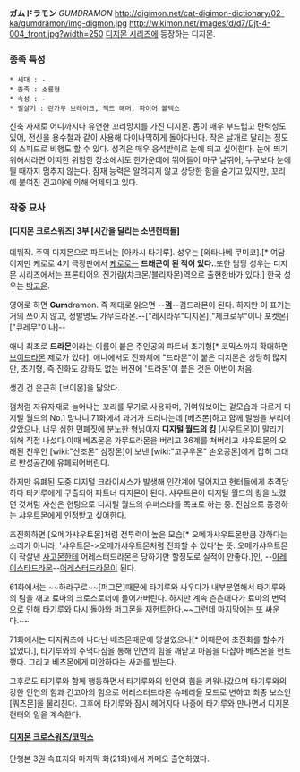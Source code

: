 '''ガムドラモン''' ''GUMDRAMON''
http://digimon.net/cat-digimon-dictionary/02-ka/gumdramon/img-digmon.jpg http://wikimon.net/images/d/d7/Djt-4-004_front.jpg?width=250
[[디지몬 시리즈]]에 등장하는 디지몬.
=== 종족 특성 ===
 * 세대 : -
 * 종족 : 소룡형
 * 속성 : -
 * 필살기 : 란가무 브레이크, 잭드 해머, 파이어 볼텍스

신축 자재로 어디까지나 유연한 꼬리망치를 가진 디지몬. 몸이 매우 부드럽고 탄력성도 있어, 전신을 용수철과 같이 사용해 다이나믹하게 돌아다닌다. 작은 날개로 달리는 정도의 스피드로 비행도 할 수 있다. 성격은 매우 응석받이로 눈에 띄고 싶어한다. 눈에 띄기 위해서라면 어떠한 위험한 장소에서도 한가운데에 뛰어들어 마구 날뛰어, 누구보다 눈에 띌 때까지 멈추지 않는다. 잠재 능력은 알려지지 않고 상당한 힘을 숨기고 있지만, 꼬리에 붙여진 긴고아에 의해 억제되고 있다.
=== 작중 묘사 ===
==== [디지몬 크로스워즈] 3부 [시간을 달리는 소년헌터들] ====
데뷔작. 주역 디지몬으로 파트너는 [아카시 타기루]. 성우는 [와타나베 쿠미코].[* 여담이지만 케로로 4기 극장판에서 [[케로로]]는 '''드래곤이 된 적이 있다.'''.또한 담당 성우는 디지몬 시리즈에서는 프론티어의 진가람(챠크몬/블리자몬)역으로 출현한바가 있다.] 한국 성우는 [[박고운]]. 

영어로 하면 '''Gum'''dramon. 즉 제대로 읽으면 --'''[[껌]]'''--검드라몬이 된다. 하지만 이 표기는 거의 쓰이지 않고, 정발명도 가무드라몬.--["레시라무"디지몬]["제크로무"이나 포켓몬]["큐레무"이나]--

애니 최초로 '''드라몬'''이라는 이름이 붙은 주인공의 파트너 초기형[* 코믹스까지 확대하면 [[브이드라몬]] 제로가 있다]. 애니에서도 진화체에 "드라몬"이 붙은 디지몬은 상당히 많지만, 초기형, 즉 진화도 강화도 없는 버전에 '드라몬'이 붙은 것은 이번이 처음.

생긴 건 은근히 [브이몬]을 닮았다.

껌처럼 자유자재로 늘어나는 꼬리를 무기로 사용하며, 귀여워보이는 겉모습과 다르게 디지털 월드의 No.1 망나니.71화에서 과거가 드러나는데 [베츠몬]하고 함께 말썽을 부리며 살았으나, 너무 심한 민폐짓에 분노한 형님이자 '''디지털 월드의 킹''' [샤우트몬]이 말리기 위해 직접 나섰다.이때 베츠몬은 가무드라몬을 버리고 36계를 쳐버리고 샤우트몬의 오래된 친우인 [wiki:"산조몬" 삼장몬]이 보낸 [wiki:"고쿠우몬" 손오공몬]에게 잡혀 그대로 반성공간에 유폐되어버린다.

하지만 유폐된 도중 디지털 크라이시스가 발생해 인간계에 떨어지고 헌터들에게 추격당하다 타키루에게 구출되어 파트너 디지몬이 된다. 샤우트몬이 디지털 월드의 킹을 노렸던 것처럼 자신은 헌팅으로 디지털 월드의 슈퍼스타를 목표로 하는 중. 진심으로 동경하는 샤우트몬에게 인정받고 싶어한다.

초진화하면 [오메가샤우트몬]처럼 전투력이 높은 모습[* 오메가샤우트몬만큼 강하다는 소리가 아니라, '샤우트몬->오메가샤우트몬처럼 진화할 수 있다'는 뜻. 오메가샤우트몬이 작살낸 [[사고몬]]한테 어레스터드라몬은 당하기만 할정도로 실적이 안좋다.]인, --[[아레이스타]]드라몬--[[어레스터드라몬]]이 된다.

61화에서는 ~~하라구로~~[퍼그몬]때문에 타기루와 싸우다가 내부분열해서 타기루와의 팀을 깨고 료마의 크로스로더에 들어가버린다. 하지만 계속 츤츤대다가 료마의 변덕으로 인해 타기루와 다시 돌아와 퍼그몬을 재헌트한다.~~그런데 마지막에는 또 싸운다.~~

71화에서는 디지쿼츠에 나타난 베츠몬때문에 망설였으나[* 이때문에 초진화를 할수가 없었다.], 타기루와의 주먹다짐을 통해 인연의 힘을 깨닫고 마음을 다잡아 베츠몬을 헌트했다. 그리고 베츠몬에게 미안하다는 사과를 받는다. 

그후로도 타기루와 함께 행동하면서 타기루와의 인연의 힘을 키워나갔으며 타기루와의 강한 인연의 힘과 긴고아의 힘으로 어레스터드라몬 슈페리올 모드로 변하고 최종 보스인 [쿼츠몬]을 물리친다. 그후에 타기루와 잠시 헤어지다 나중에 타기루와 만나면서 디지몬 헌터의 일을 계속한다.

==== [[디지몬 크로스워즈/코믹스]] ====
단행본 3권 속표지와 마지막 화(21화)에서 까메오 출연하였다.
